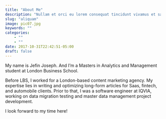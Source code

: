 ```yaml
---
title: "About Me"
description: "Nullam et orci eu lorem consequat tincidunt vivamus et sagittis magna sed nunc rhoncus condimentum sem. In efficitur ligula tate urna. Maecenas massa sed magna lacinia magna pellentesque lorem ipsum dolor. Nullam et orci eu lorem consequat tincidunt. Vivamus et sagittis tempus."
slug: "aliquam"
image: pic07.jpg
keywords: ""
categories: 
    - ""
    - ""
date: 2017-10-31T22:42:51-05:00
draft: false
---
```

My name is Jefin Joseph. 
And I'm a Masters in Analytics and Management student at London Business School.

Before LBS, I worked for a London-based content marketing agency. My expertise lies in writing and optimizing long-form articles for Saas, fintech, and automobile clients. Prior to that, I was a software engineer at IQVIA, working on data migration testing and master data management project development.

I look forward to my time here!